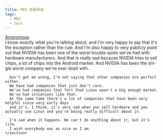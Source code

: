 ```yaml
---
title: MDX 排版样张
tags:
  - MDX
  - test
---
```





<main className="not-content" flex="~ col gap-8">
  <Comment
    avatar={exampleAvatar.src}
    datetime="2012/06">
    <a slot="author" href="https://www.youtube.com/watch?v=MShbP3OpASA&t=2996s" target="_blank" text="gray-800 dark:gray-200" decoration-none>Anonymous</a>
    <section slot="content" className="*-break-normal space-y-2 md:text-justify" lang="en">
      I know exactly what you're talking about, and I'm very happy to say that it's the exception rather than the rule.
      And I'm also happy to very publicly point out that NVIDIA has been one of the worst trouble spots we've had with hardware manufacturers.
      And that is really sad because NVIDIA tries to sell chips, a lot of chips into the Android market.
      And NVIDIA has been the single worst company we've ever dealt with.

      Don't get me wrong, I'm not saying that other companies are perfect either.
      We have had companies that just don't care.
      We've had companies that felt that Linux wasn't a big enough market.
      We've had situations like that.
      At the same time there's a lot of companies that have been very helpful since very early days
      and it's, I think, it's very sad when you sell hardware and you actually use Linux and you're being really difficult about it.

      I'm sad when it happens. We can't do anything about it, but it's life.
      I wish everybody was as nice as I am.
    </section>
  </Comment>

  <div flex="~ row gap-6 items-start">
    <Skeleton theme="avatar" animation="flashed" />
    <div flex-1>
      <Skeleton theme="paragraph" animation="flashed" />
    </div>
  </div>

  <div flex="~ justify-around items-center">
    <div className="i-logos-react" />
    <div className="i-logos-unocss" />
    <div className="i-logos-bun" />
    <div className="i-carbon-assembly text-cyan-400" />
    <div className="i-carbon-sun dark:i-carbon-moon" />
    <div className="i-twemoji-grinning-face-with-smiling-eyes hover:i-twemoji-face-with-tears-of-joy" />
  </div>

  <Rate defaultValue={2.5} allowHalf client:load />

  <Slider layout="horizontal" client:load />

  <DatePicker client:load />

  <WrapperTest client:load />
</main>